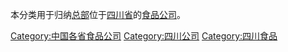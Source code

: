 本分类用于归纳[[总部|总部]]位于[[四川省|四川省]]的[[食品公司|食品公司]]。

[[Category:中国各省食品公司|Category:中国各省食品公司]]
[[Category:四川公司|Category:四川公司]]
[[Category:四川食品|Category:四川食品]]